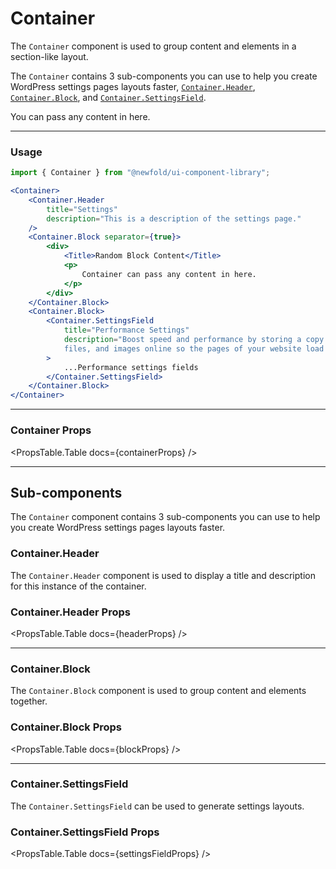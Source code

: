 
# Container
The `Container` component is used to group content and elements in a section-like layout.

The `Container` contains 3 sub-components you can use to help you create WordPress settings 
pages layouts faster, [`Container.Header`](#containerheader), [`Container.Block`](#containerblock), and [`Container.SettingsField`](#containersettingsfield).

<NewfoldRoot>
    <Container>
        <Container.Header 
            title="Settings" 
            description="This is a description of the settings page." 
        />
        <Container.Block separator={true}>
            <div>
                <Title as="h4" className="nfd-mb-2">Random Block Content</Title>
                <p>
                    You can pass any content in here.
                </p>
            </div>
        </Container.Block>
        <Container.Block>
            <Container.SettingsField 
                title="Performance Settings" 
                description="Boost speed and performance by storing a copy of your website content, files,and images online so the pages of your website load faster for your visitors." 
            >
                <ToggleFieldDemo 
                    id="toggle-field-description"
                    label="Enable Cache"
                    description="Activate the cache to boost your website speed and performance."
                    className="nfd-mb-6"
                />
                <ToggleFieldDemo 
                    id="toggle-field-description"
                    label="Minify Assets"
                    description="Minify your website assets to reduce the size of your website files."
                    checked={true}
                />
            </Container.SettingsField>
        </Container.Block>
    </Container>
</NewfoldRoot>

---
### Usage
```jsx
import { Container } from "@newfold/ui-component-library";

<Container>
    <Container.Header 
        title="Settings" 
        description="This is a description of the settings page." 
    />
    <Container.Block separator={true}>
        <div>
            <Title>Random Block Content</Title>
            <p>
                Container can pass any content in here.
            </p>
        </div>
    </Container.Block>
    <Container.Block>
        <Container.SettingsField 
            title="Performance Settings" 
            description="Boost speed and performance by storing a copy of your website content,
            files, and images online so the pages of your website load faster for your visitors." 
        >
            ...Performance settings fields
        </Container.SettingsField>
    </Container.Block>
</Container>
```

---
### Container Props
<PropsTable.Table docs={containerProps} />

---
## Sub-components
The `Container` component contains 3 sub-components you can use to help you create WordPress settings 
pages layouts faster.

### Container.Header
The `Container.Header` component is used to display a title and description for this instance of the container.
<HeaderUsage/>

### Container.Header Props
<PropsTable.Table docs={headerProps} />

---
### Container.Block
The `Container.Block` component is used to group content and elements together.
<BlockUsage/>

### Container.Block Props
<PropsTable.Table docs={blockProps} />

---
### Container.SettingsField
The `Container.SettingsField` can be used to generate settings layouts.
<SettingsFieldUsage/>

### Container.SettingsField Props
<PropsTable.Table docs={settingsFieldProps} />
